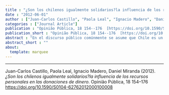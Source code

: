 ```yaml
---
title : "¿Son los chilenos igualmente solidarios?la influencia de los recursos personales en las donaciones de dinero"
date : "2012-06-01"
author : ["Juan-Carlos Castillo", "Paola Leal", "Ignacio Madero", "Daniel Miranda"]
categories : ["Journal Article"]
publication : "Opinião Pública, 18 154--176  [https://doi.org/10.1590/S0104-62762012000100008](https://doi.org/10.1590/S0104-62762012000100008)"
publication_short : "Opinião Pública, 18 154--176  [https://doi.org/10.1590/S0104-62762012000100008](https://doi.org/10.1590/S0104-62762012000100008)"
abstract : "En el discurso público comúnmente se asume que Chile es un país solidario, un supuesto que se confunde con la idea de una cierta homogeneidad en lo que respecta a valores solidarios y conductas de ayuda en el país. El presente trabajo apunta a cuestionar esta idea de homogeneidad respecto de solidaridad, proponiendo que las conductas solidarias se relacionan con los recursos que las personas poseen, los que a su vez se asocian al lugar que las personas ocupan en la estructura de estratificación social. Tomando los datos de la Encuesta de Solidaridad realizada en 2009 por el Centro de Medición MIDE UC de la Pontificia Universidad Católica de Chile, el trabajo se centra en un tipo de conducta de ayuda particular: las donaciones en dinero. El análisis se focaliza en la influencia de recursos personales como ingreso, educación y pertenencia a redes sobre este tipo de donaciones. Los resultados indican que los individuos con mayores recursos son más proclives a las donaciones, donde el nivel educacional alcanzado juega un papel preponderante."
abstract_short : ""
about:
  template: marquee
---
```

---


::: {.callout-note title="How to cite this work"}

Juan-Carlos Castillo, Paola Leal, Ignacio Madero, Daniel Miranda (2012). *¿Son los chilenos igualmente solidarios?la influencia de los recursos personales en las donaciones de dinero*. Opinião Pública, 18 154--176  [https://doi.org/10.1590/S0104-62762012000100008](https://doi.org/10.1590/S0104-62762012000100008)

:::

